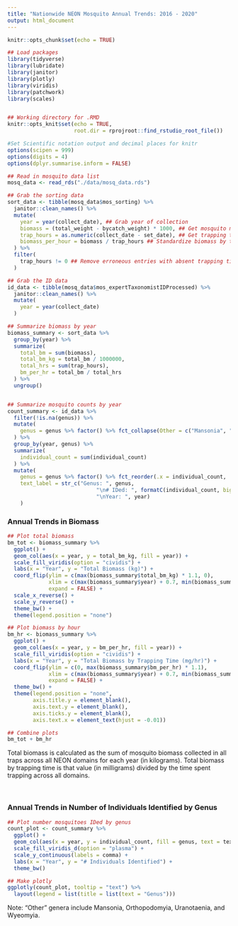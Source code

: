 ```yaml
---
title: "Nationwide NEON Mosquito Annual Trends: 2016 - 2020"
output: html_document
---
```


```r
knitr::opts_chunk$set(echo = TRUE)

## Load packages
library(tidyverse)
library(lubridate)
library(janitor)
library(plotly)
library(viridis)
library(patchwork)
library(scales)


## Working directory for .RMD
knitr::opts_knit$set(echo = TRUE,
                     root.dir = rprojroot::find_rstudio_root_file())

#Set Scientific notation output and decimal places for knitr
options(scipen = 999)
options(digits = 4)
options(dplyr.summarise.inform = FALSE)

```

```r

## Read in mosquito data list
mosq_data <- read_rds("./data/mosq_data.rds")

## Grab the sorting data
sort_data <- tibble(mosq_data$mos_sorting) %>%
  janitor::clean_names() %>%
  mutate(
    year = year(collect_date), ## Grab year of collection
    biomass = (total_weight - bycatch_weight) * 1000, ## Get mosquito mass in mg
    trap_hours = as.numeric(collect_date - set_date), ## Get trapping time
    biomass_per_hour = biomass / trap_hours ## Standardize biomass by trapping time
  ) %>%
  filter(
    trap_hours != 0 ## Remove erroneous entries with absent trapping times
  )

## Grab the ID data
id_data <- tibble(mosq_data$mos_expertTaxonomistIDProcessed) %>%
  janitor::clean_names() %>%
  mutate(
    year = year(collect_date)
  )
```

```r

## Summarize biomass by year
biomass_summary <- sort_data %>%
  group_by(year) %>%
  summarize(
    total_bm = sum(biomass),
    total_bm_kg = total_bm / 1000000,
    total_hrs = sum(trap_hours),
    bm_per_hr = total_bm / total_hrs
  ) %>%
  ungroup()


## Summarize mosquito counts by year
count_summary <- id_data %>%
  filter(!is.na(genus)) %>%
  mutate(
    genus = genus %>% factor() %>% fct_collapse(Other = c("Mansonia", "Orthopodomyia", "Uranotaenia", "Wyeomyia"))
  ) %>%
  group_by(year, genus) %>%
  summarize(
    individual_count = sum(individual_count)
  ) %>%
  mutate(
    genus = genus %>% factor() %>% fct_reorder(.x = individual_count, .fun = sum, .desc = TRUE),
    text_label = str_c("Genus: ", genus,
                            "\n# IDed: ", formatC(individual_count, big.mark = ",", format = "fg"),
                            "\nYear: ", year)
    )

```

### Annual Trends in Biomass

```r

## Plot total biomass
bm_tot <- biomass_summary %>%
  ggplot() +
  geom_col(aes(x = year, y = total_bm_kg, fill = year)) +
  scale_fill_viridis(option = "cividis") +
  labs(x = "Year", y = "Total Biomass (kg)") +
  coord_flip(ylim = c(max(biomass_summary$total_bm_kg) * 1.1, 0),
             xlim = c(max(biomass_summary$year) + 0.7, min(biomass_summary$year) - 0.7), 
             expand = FALSE) +
  scale_x_reverse() +
  scale_y_reverse() +
  theme_bw() +
  theme(legend.position = "none")

## Plot biomass by hour
bm_hr <- biomass_summary %>%
  ggplot() +
  geom_col(aes(x = year, y = bm_per_hr, fill = year)) +
  scale_fill_viridis(option = "cividis") +
  labs(x = "Year", y = "Total Biomass by Trapping Time (mg/hr)") +
  coord_flip(ylim = c(0, max(biomass_summary$bm_per_hr) * 1.1),
             xlim = c(max(biomass_summary$year) + 0.7, min(biomass_summary$year) - 0.7), 
             expand = FALSE) +
  theme_bw() +
  theme(legend.position = "none",
        axis.title.y = element_blank(),
        axis.text.y = element_blank(),
        axis.ticks.y = element_blank(),
        axis.text.x = element_text(hjust = -0.01))

## Combine plots
bm_tot + bm_hr

```

Total biomass is calculated as the sum of mosquito biomass collected in all traps across all NEON domains for each year (in kilograms). Total biomass by trapping time is that value (in milligrams) divided by the time spent trapping across all domains. 

</br>

### Annual Trends in Number of Individuals Identified by Genus

```r

## Plot number mosquitoes IDed by genus
count_plot <- count_summary %>%
  ggplot() +
  geom_col(aes(x = year, y = individual_count, fill = genus, text = text_label)) +
  scale_fill_viridis_d(option = "plasma") + 
  scale_y_continuous(labels = comma) +
  labs(x = "Year", y = "# Individuals Identified") +
  theme_bw()

## Make plotly
ggplotly(count_plot, tooltip = "text") %>%
  layout(legend = list(title = list(text = "Genus")))

```

Note: "Other" genera include Mansonia, Orthopodomyia, Uranotaenia, and Wyeomyia.